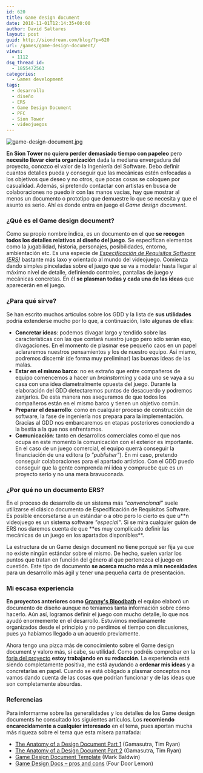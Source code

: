 ```yaml
---
id: 620
title: Game design document
date: 2010-11-01T12:14:35+00:00
author: David Saltares
layout: post
guid: http://siondream.com/blog/?p=620
url: /games/game-design-document/
views:
  - 1112
dsq_thread_id:
  - 1855472563
categories:
  - Games development
tags:
  - desarrollo
  - diseño
  - ERS
  - Game Design Document
  - PFC
  - Sion Tower
  - videojuegos
---
```


![game-design-document.jpg](/img/wp/game-design-document.webp)

**En Sion Tower no quiero perder demasiado tiempo con papeleo** pero **necesito llevar cierta organización** dada la mediana envergadura del proyecto, conozco el valor de la Ingeniería del Software. Debo definir cuantos detalles pueda y conseguir que las mecánicas estén enfocadas a los objetivos que deseo y no otros, que pocas cosas se coloquen por casualidad. Además, si pretendo contactar con artistas en busca de colaboraciones no puedo ir con las manos vacías, hay que mostrar al menos un documento o prototipo que demuestre lo que se necesita y que el asunto es serio. Ahí es donde entra en juego el _Game design document_.

### ¿Qué es el Game design document?

Como su propio nombre indica, es un documento en el que **se recogen todos los detalles relativos al diseño del juego**. Se especifican elementos como la jugabilidad, historia, personajes, posibilidades, entorno, ambientación etc. Es una especie de _[Especificación de Requisitos Software (ERS)](http://es.wikipedia.org/wiki/Especificaci%C3%B3n_de_Requisitos_Software)_ bastante más laxo y orientado al mundo del videojuego. Comienza dando simples pinceladas sobre el juego que se va a modelar hasta llegar al máximo nivel de detalle, definiendo controles, pantallas de juego y mecánicas concretas. En él **se plasman todas y cada una de las ideas** que aparecerán en el juego.

### ¿Para qué sirve?

Se han escrito muchos artículos sobre los GDD y la lista de **sus utilidades** podría extenderse mucho por lo que, a continuación, listo algunas de ellas:

- **Concretar ideas**: podemos divagar largo y tendido sobre las características con las que contará nuestro juego pero sólo serán eso, divagaciones. En el momento de plasmar ese pequeño caos en un papel aclararemos nuestros pensamientos y los de nuestro equipo. Así mismo, podremos discernir (de forma muy preliminar) las buenas ideas de las malas.
- **Estar en el mismo barco**: no es extraño que entre compañeros de equipo comencemos a hacer un _brainstorming_ y cada uno se vaya a su casa con una idea diametralmente opuesta del juego. Durante la elaboración del GDD detectaremos puntos de desacuerdo y podremos zanjarlos. De esta manera nos aseguramos de que todos los compañeros están en el mismo barco y tienen un objetivo común.
- **Preparar el desarrollo**: como en cualquier proceso de construcción de software, la fase de ingeniería nos prepara para la implementación. Gracias al GDD nos embarcaremos en etapas posteriores conociendo a la bestia a la que nos enfrentamos.
- **Comunicación**: tanto en desarrollos comerciales como el que nos ocupa en este momento la comunicación con el exterior es importante. En el caso de un juego comercial, el equipo querrá conseguir la financiación de una editora (o _"publisher"_). En mi caso, pretendo conseguir colaboraciones para el apartado artístico. Con el GDD puedo conseguir que la gente comprenda mi idea y compruebe que es un proyecto serio y no una mera bravuconada.

### ¿Por qué no un documento ERS?

En el proceso de desarrollo de un sistema más _"convencional"_ suele utilizarse el clásico documento de Especificación de Requisitos Software. Es posible encorsetarse a un estándar o a otro pero lo cierto es que u**n videojuego es un sistema software _"especial"_. Si se mira cualquier guión de ERS nos daremos cuenta de que **es muy complicado definir las mecánicas de un juego en los apartados disponibles\*\*.

La estructura de un Game design document no tiene porqué ser fija ya que no existe ningún estándar sobre el mismo. De hecho, suelen variar los puntos que tratan en función del género al que pertenezca el juego en cuestión. Este tipo de documento **se acerca mucho más a mis necesidades** para un desarrollo más ágil y tener una pequeña carta de presentación.

### Mi escasa experiencia

**En proyectos anteriores como [Granny's Bloodbath](/proyectos/grannys-bloodbath/)** el equipo elaboró un documento de diseño aunque no teníamos tanta información sobre cómo hacerlo. Aún así, logramos definir el juego con mucho detalle, lo que nos ayudó enormemente en el desarrollo. Estuvimos medianamente organizados desde el principio y no perdimos el tiempo con discusiones, pues ya habíamos llegado a un acuerdo previamente.

Ahora tengo una pizca más de conocimiento sobre el Game design document y valoro más, si cabe, su utilidad. Como podréis comprobar en la [forja del proyecto](https://forja.rediris.es/projects/cusl5-iberogre/) **estoy trabajando en su redacción**. La experiencia está siendo completamente positiva, me está ayudando a **ordenar mis ideas** y a concretarlas en papel. Cuando se está obligado a plasmar conceptos nos vamos dando cuenta de las cosas que podrían funcionar y de las ideas que son completamente absurdas.

### Referencias

Para informarme sobre las generalidades y los detalles de los Game design documents he consultado los siguientes artículos. Los **recomiendo encarecidamente a cualquier interesado** en el tema, pues aportan mucha más riqueza sobre el tema que esta mísera parrafada:

- [The Anatomy of a Design Document Part 1](http://www.gamasutra.com/view/feature/3384/the_anatomy_of_a_design_document_.php) (Gamasutra, Tim Ryan)
- [The Anatomy of a Design Document Part 2](http://www.gamasutra.com/view/feature/3411/the_anatomy_of_a_design_document_.php) (Gamasutra, Tim Ryan)
- [Game Design Document Template](http://www.google.es/url?url=http://www-personal.engin.umd.umich.edu/~bmaxim/cis488/BaldwinGameDesignDocumentTemplate.doc&rct=j&sa=U&ei=OY3NTOOFK8-dOpHnnJEB&sqi=2&ved=0CBwQFjAA&sig2=neDZkwkd6bcKQ-CMr9VRXA&q=game+design+document+template&usg=AFQjCNHGRaFPUKkLZPbB9xcpTi0ozNrtSw&cad=rja) (Mark Baldwin)
- [Game Design Docs – pros and cons](http://www.fourdoorlemon.com/2010/10/16/game-design-docs/) (Four Door Lemon)

